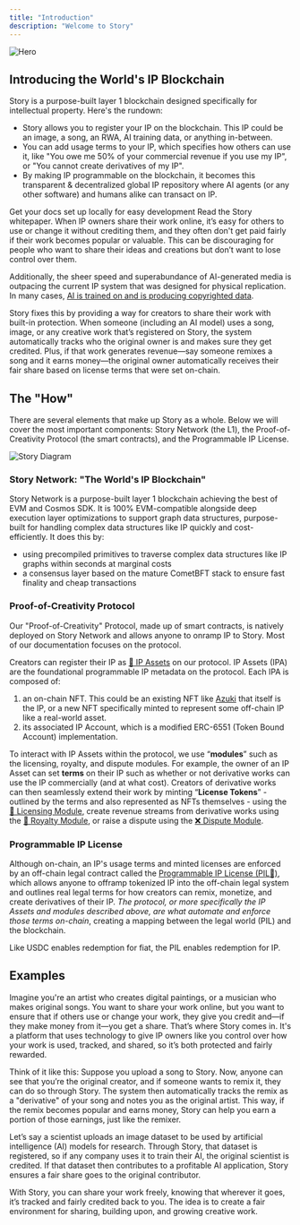 ```yaml
---
title: "Introduction"
description: "Welcome to Story"
---
```


<Frame>
  <img src="/images/story-banner.png" alt="Hero" />
</Frame>

## Introducing the World's IP Blockchain

Story is a purpose-built layer 1 blockchain designed specifically for intellectual property. Here's the rundown:

- Story allows you to register your IP on the blockchain. This IP could be an image, a song, an RWA, AI training data, or anything in-between.
- You can add usage terms to your IP, which specifies how others can use it, like "You owe me 50% of your commercial revenue if you use my IP", or "You cannot create derivatives of my IP".
- By making IP programmable on the blockchain, it becomes this transparent & decentralized global IP repository where AI agents (or any other software) and humans alike can transact on IP.

<CardGroup cols={2}>
  <Card
    title="Skip the Read - 1 Minute Summary"
    icon="house"
    href="/explain-like-im-five"
  >
    Get your docs set up locally for easy development
  </Card>
  <Card
    title="Read the Whitepaper"
    href="https://www.story.foundation/whitepaper.pdf"
    icon="file"
  >
    Read the Story whitepaper.
  </Card>
</CardGroup>

<Accordion title="Why did we built Story?" icon="question">
When IP owners share their work online, it’s easy for others to use or change it without crediting them, and they often don't get paid fairly if their work becomes popular or valuable. This can be discouraging for people who want to share their ideas and creations but don’t want to lose control over them.

Additionally, the sheer speed and superabundance of AI-generated media is outpacing the current IP system that was designed for physical replication. In many cases, [AI is trained on and is producing copyrighted data](https://twitter.com/BriannaWu/status/1823833723764084846).

Story fixes this by providing a way for creators to share their work with built-in protection. When someone (including an AI model) uses a song, image, or any creative work that’s registered on Story, the system automatically tracks who the original owner is and makes sure they get credited. Plus, if that work generates revenue—say someone remixes a song and it earns money—the original owner automatically receives their fair share based on license terms that were set on-chain.

</Accordion>

## The "How"

There are several elements that make up Story as a whole. Below we will cover the most important components: Story Network (the L1), the Proof-of-Creativity Protocol (the smart contracts), and the Programmable IP License.

<Frame>
  <img src="/images/story-stack.png" alt="Story Diagram" />
</Frame>

### Story Network: "The World's IP Blockchain"

Story Network is a purpose-built layer 1 blockchain achieving the best of EVM and Cosmos SDK. It is 100% EVM-compatible alongside deep execution layer optimizations to support graph data structures, purpose-built for handling complex data structures like IP quickly and cost-efficiently. It does this by:

- using precompiled primitives to traverse complex data structures like IP graphs within seconds at marginal costs
- a consensus layer based on the mature CometBFT stack to ensure fast finality and cheap transactions

### Proof-of-Creativity Protocol

Our "Proof-of-Creativity" Protocol, made up of smart contracts, is natively deployed on Story Network and allows anyone to onramp IP to Story. Most of our documentation focuses on the protocol.

Creators can register their IP as [🧩 IP Assets](/concepts/ip-asset) on our protocol. IP Assets (IPA) are the foundational programmable IP metadata on the protocol. Each IPA is composed of:

1. an on-chain NFT. This could be an existing NFT like [Azuki](https://www.azuki.com/en) that itself is the IP, or a new NFT specifically minted to represent some off-chain IP like a real-world asset.
2. its associated IP Account, which is a modified ERC-6551 (Token Bound Account) implementation.

To interact with IP Assets within the protocol, we use “**modules**” such as the licensing, royalty, and dispute modules. For example, the owner of an IP Asset can set **terms** on their IP such as whether or not derivative works can use the IP commercially (and at what cost). Creators of derivative works can then seamlessly extend their work by minting “**License Tokens**” - outlined by the terms and also represented as NFTs themselves - using the [📜 Licensing Module](/concepts/licensing-module), create revenue streams from derivative works using the [💸 Royalty Module](/concepts/royalty-module), or raise a dispute using the [❌ Dispute Module](/concepts/dispute-module).

### Programmable IP License

Although on-chain, an IP's usage terms and minted licenses are enforced by an off-chain legal contract called the [Programmable IP License (PIL💊)](/concepts/programmable-ip-license), which allows anyone to offramp tokenized IP into the off-chain legal system and outlines real legal terms for how creators can remix, monetize, and create derivatives of their IP. _The protocol, or more specifically the IP Assets and modules described above, are what automate and enforce those terms on-chain_, creating a mapping between the legal world (PIL) and the blockchain.

Like USDC enables redemption for fiat, the PIL enables redemption for IP.

## Examples

<Accordion title="Example #1" icon="circle-info">
Imagine you're an artist who creates digital paintings, or a musician who makes original songs. You want to share your work online, but you want to ensure that if others use or change your work, they give you credit and—if they make money from it—you get a share. That’s where Story comes in. It's a platform that uses technology to give IP owners like you control over how your work is used, tracked, and shared, so it’s both protected and fairly rewarded.

Think of it like this: Suppose you upload a song to Story. Now, anyone can see that you’re the original creator, and if someone wants to remix it, they can do so through Story. The system then automatically tracks the remix as a "derivative" of your song and notes you as the original artist. This way, if the remix becomes popular and earns money, Story can help you earn a portion of those earnings, just like the remixer.

</Accordion>

<Accordion title="Example #2" icon="circle-info">
Let’s say a scientist uploads an image dataset to be used by artificial intelligence (AI) models for research. Through Story, that dataset is registered, so if any company uses it to train their AI, the original scientist is credited. If that dataset then contributes to a profitable AI application, Story ensures a fair share goes to the original contributor.

With Story, you can share your work freely, knowing that wherever it goes, it’s tracked and fairly credited back to you. The idea is to create a fair environment for sharing, building upon, and growing creative work.

</Accordion>
